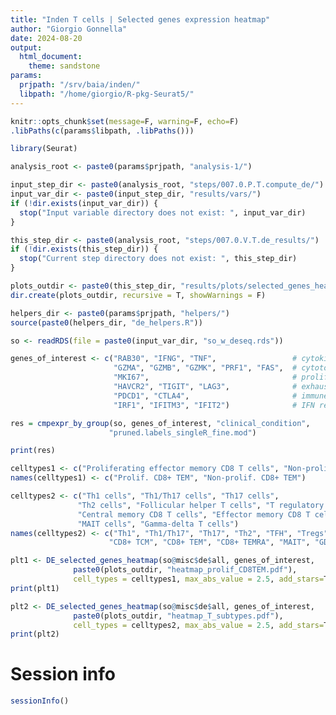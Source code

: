 ```yaml
---
title: "Inden T cells | Selected genes expression heatmap"
author: "Giorgio Gonnella"
date: 2024-08-20
output:
  html_document:
    theme: sandstone
params:
  prjpath: "/srv/baia/inden/"
  libpath: "/home/giorgio/R-pkg-Seurat5/"
---
```


```r
knitr::opts_chunk$set(message=F, warning=F, echo=F)
.libPaths(c(params$libpath, .libPaths()))

library(Seurat)

analysis_root <- paste0(params$prjpath, "analysis-1/")

input_step_dir <- paste0(analysis_root, "steps/007.0.P.T.compute_de/")
input_var_dir <- paste0(input_step_dir, "results/vars/")
if (!dir.exists(input_var_dir)) {
  stop("Input variable directory does not exist: ", input_var_dir)
}

this_step_dir <- paste0(analysis_root, "steps/007.0.V.T.de_results/")
if (!dir.exists(this_step_dir)) {
  stop("Current step directory does not exist: ", this_step_dir)
}

plots_outdir <- paste0(this_step_dir, "results/plots/selected_genes_heatmap/")
dir.create(plots_outdir, recursive = T, showWarnings = F)

helpers_dir <- paste0(params$prjpath, "helpers/")
source(paste0(helpers_dir, "de_helpers.R"))
```

```r
so <- readRDS(file = paste0(input_var_dir, "so_w_deseq.rds"))
```

```r
genes_of_interest <- c("RAB30", "IFNG", "TNF",                 # cytokine production
                       "GZMA", "GZMB", "GZMK", "PRF1", "FAS",  # cytotoxicity
                       "MKI67",                                # proliferation
                       "HAVCR2", "TIGIT", "LAG3",              # exhaustion
                       "PDCD1", "CTLA4",                       # immune checkpoint regulation
                       "IRF1", "IFITM3", "IFIT2")              # IFN response
```

```r
res = cmpexpr_by_group(so, genes_of_interest, "clinical_condition",
                      "pruned.labels_singleR_fine.mod")

print(res)
```

```r
celltypes1 <- c("Proliferating effector memory CD8 T cells", "Non-proliferating effector memory CD8 T cells")
names(celltypes1) <- c("Prolif. CD8+ TEM", "Non-prolif. CD8+ TEM")
```

```r
celltypes2 <- c("Th1 cells", "Th1/Th17 cells", "Th17 cells",
               "Th2 cells", "Follicular helper T cells", "T regulatory cells", "Terminal effector CD4 T cells",
               "Central memory CD8 T cells", "Effector memory CD8 T cells", "Terminal effector CD8 T cells",
               "MAIT cells", "Gamma-delta T cells")
names(celltypes2) <- c("Th1", "Th1/Th17", "Th17", "Th2", "TFH", "Tregs", "CD4+ TEMRA",
                      "CD8+ TCM", "CD8+ TEM", "CD8+ TEMRA", "MAIT", "GD")
```

```r
plt1 <- DE_selected_genes_heatmap(so@misc$de$all, genes_of_interest,
              paste0(plots_outdir, "heatmap_prolif_CD8TEM.pdf"),
              cell_types = celltypes1, max_abs_value = 2.5, add_stars=T)
print(plt1)
```

```r
plt2 <- DE_selected_genes_heatmap(so@misc$de$all, genes_of_interest,
              paste0(plots_outdir, "heatmap_T_subtypes.pdf"),
              cell_types = celltypes2, max_abs_value = 2.5, add_stars=T)
print(plt2)
```

# Session info

```r
sessionInfo()
```
